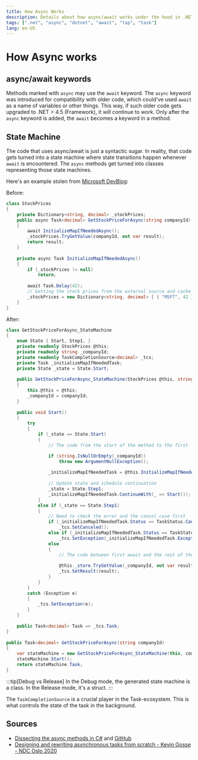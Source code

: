 ```yaml
---
title: How Async Works
description: Details about how async/await works under the hood in .NET
tags: [".net", "async", "dotnet", "await", "tap", "task"]
lang: en-US
---
```



# How Async works

## async/await keywords

Methods marked with `async` may use the `await` keyword. The `async` keyword was
introduced for compatibility with older code, which could've used `await` as a
name of variables or other things. This way, if such older code gets upgraded to
.NET > 4.5 (Framework), it will continue to work. Only after the `async` keyword
is added, the `await` becomes a keyword in a method.

## State Machine

The code that uses async/await is just a syntactic sugar. In reality, that code
gets turned into a state machine where state transitions happen whenever `await`
is encountered. The `async` methods get turned into classes representing those
state machines.

Here's an example stolen from [Microsoft
DevBlog](https://devblogs.microsoft.com/premier-developer/dissecting-the-async-methods-in-c/):

Before:

```csharp
class StockPrices
{
    private Dictionary<string, decimal> _stockPrices;
    public async Task<decimal> GetStockPriceForAsync(string companyId)
    {
        await InitializeMapIfNeededAsync();
        _stockPrices.TryGetValue(companyId, out var result);
        return result;
    }
 
    private async Task InitializeMapIfNeededAsync()
    {
        if (_stockPrices != null)
            return;
 
        await Task.Delay(42);
        // Getting the stock prices from the external source and cache in memory.
        _stockPrices = new Dictionary<string, decimal> { { "MSFT", 42 } };
    }
}
```

After:

```csharp
class GetStockPriceForAsync_StateMachine
{
    enum State { Start, Step1, }
    private readonly StockPrices @this;
    private readonly string _companyId;
    private readonly TaskCompletionSource<decimal> _tcs;
    private Task _initializeMapIfNeededTask;
    private State _state = State.Start;
 
    public GetStockPriceForAsync_StateMachine(StockPrices @this, string companyId)
    {
        this.@this = @this;
        _companyId = companyId;
    }
 
    public void Start()
    {
        try
        {
            if (_state == State.Start)
            {
                // The code from the start of the method to the first 'await'.

                if (string.IsNullOrEmpty(_companyId))
                    throw new ArgumentNullException();
 
                _initializeMapIfNeededTask = @this.InitializeMapIfNeeded();
 
                // Update state and schedule continuation
                _state = State.Step1;
                _initializeMapIfNeededTask.ContinueWith(_ => Start());
            }
            else if (_state == State.Step1)
            {
                // Need to check the error and the cancel case first
                if (_initializeMapIfNeededTask.Status == TaskStatus.Canceled)
                    _tcs.SetCanceled();
                else if (_initializeMapIfNeededTask.Status == TaskStatus.Faulted)
                    _tcs.SetException(_initializeMapIfNeededTask.Exception.InnerException);
                else
                {
                    // The code between first await and the rest of the method
 
                    @this._store.TryGetValue(_companyId, out var result);
                    _tcs.SetResult(result);
                }
            }
        }
        catch (Exception e)
        {
            _tcs.SetException(e);
        }
    }
 
    public Task<decimal> Task => _tcs.Task;
}
 
public Task<decimal> GetStockPriceForAsync(string companyId)
{
    var stateMachine = new GetStockPriceForAsync_StateMachine(this, companyId);
    stateMachine.Start();
    return stateMachine.Task;
}
```

:::tip[Debug vs Release]
In the Debug mode, the generated state machine is a class. In the Release mode,
it's a struct.
:::

The `TaskCompletionSource` is a crucial player in the Task-ecosystem. This is
what controls the state of the task in the background.

## Sources

- [Dissecting the async methods in
  C#](https://devblogs.microsoft.com/premier-developer/dissecting-the-async-methods-in-c/)
  and
  [GitHub](https://github.com/kevingosse/MyTask/blob/main/TaskLibrary/Task.cs)
- [Designing and rewriting asynchronous tasks from scratch - Kevin Gosse - NDC
  Oslo 2020](https://www.youtube.com/watch?v=glPrWPr-IPc)